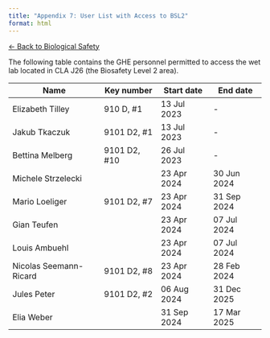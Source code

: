 ```yaml
---
title: "Appendix 7: User List with Access to BSL2"
format: html
---
```


[← Back to Biological Safety](../biological-safety.html)


The following table contains the GHE personnel permitted to access the wet lab located in CLA J26 (the Biosafety Level 2 area).

| Name                   | Key number   | Start date  | End date    |
| ---------------------- | ------------ | ----------- | ----------- |
| Elizabeth Tilley       | 910 D, #1    | 13 Jul 2023 | -           |
| Jakub Tkaczuk          | 9101 D2, #1  | 13 Jul 2023 | -           |
| Bettina Melberg        | 9101 D2, #10 | 26 Jul 2023 | -           | 
| Michele Strzelecki     |              | 23 Apr 2024 | 30 Jun 2024 |
| Mario Loeliger         | 9101 D2, #7  | 23 Apr 2024 | 31 Sep 2024 |
| Gian Teufen            |              | 23 Apr 2024 | 07 Jul 2024 |
| Louis Ambuehl          |              | 23 Apr 2024 | 07 Jul 2024 |
| Nicolas Seemann-Ricard | 9101 D2, #8  | 23 Apr 2024 | 28 Feb 2024 |
| Jules Peter            | 9101 D2, #2  | 06 Aug 2024 | 31 Dec 2025 |
| Elia Weber             |              | 31 Sep 2024 | 17 Mar 2025 |

